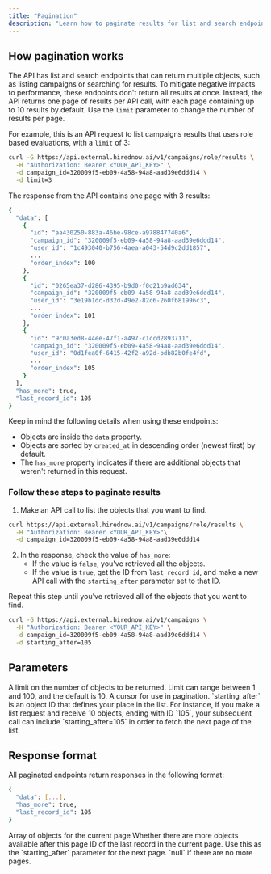 ```yaml
---
title: "Pagination"
description: "Learn how to paginate results for list and search endpoints"
---
```


## How pagination works

The API has list and search endpoints that can return multiple objects, such as listing campaigns or searching for results. To mitigate negative impacts to performance, these endpoints don't return all results at once. Instead, the API returns one page of results per API call, with each page containing up to 10 results by default. Use the `limit` parameter to change the number of results per page.

For example, this is an API request to list campaigns results that uses role based evaluations, with a `limit` of 3:

<CodeGroup>

```bash cURL
curl -G https://api.external.hirednow.ai/v1/campaigns/role/results \
  -H "Authorization: Bearer <YOUR_API_KEY>" \
  -d campaign_id=320009f5-eb09-4a58-94a8-aad39e6ddd14 \
  -d limit=3

```

</CodeGroup>

The response from the API contains one page with 3 results:

<CodeGroup>

```bash Response
{
  "data": [
    {
      "id": "aa430250-883a-46be-98ce-a978847740a6",
      "campaign_id": "320009f5-eb09-4a58-94a8-aad39e6ddd14",
      "user_id": "1c493040-b756-4aea-a043-54d9c2dd1857",
      ...
      "order_index": 100
    },
    {
      "id": "0265ea37-d286-4395-b9d0-f0d21b9ad634",
      "campaign_id": "320009f5-eb09-4a58-94a8-aad39e6ddd14",
      "user_id": "3e19b1dc-d32d-49e2-82c6-260fb81996c3",
      ...
      "order_index": 101
    },
    {
      "id": "9c0a3ed8-44ee-47f1-a497-c1ccd2893711",
      "campaign_id": "320009f5-eb09-4a58-94a8-aad39e6ddd14",
      "user_id": "0d1fea0f-6415-42f2-a92d-bdb82b0fe4fd",
      ...
      "order_index": 105
    }
  ],
  "has_more": true,
  "last_record_id": 105
}
```

</CodeGroup>

Keep in mind the following details when using these endpoints:

- Objects are inside the `data` property.
- Objects are sorted by `created_at` in descending order (newest first) by default.
- The `has_more` property indicates if there are additional objects that weren't returned in this request.

### Follow these steps to paginate results

1. Make an API call to list the objects that you want to find.

<CodeGroup>

```bash cURL
curl https://api.external.hirednow.ai/v1/campaigns/role/results \
  -H "Authorization: Bearer <YOUR_API_KEY>"\
  -d campaign_id=320009f5-eb09-4a58-94a8-aad39e6ddd14
```

</CodeGroup>

2. In the response, check the value of `has_more`:
   - If the value is `false`, you've retrieved all the objects.
   - If the value is `true`, get the ID from `last_record_id`, and make a new API call with the `starting_after` parameter set to that ID.

Repeat this step until you've retrieved all of the objects that you want to find.

<CodeGroup>

```bash cURL
curl -G https://api.external.hirednow.ai/v1/campaigns \
  -H "Authorization: Bearer <YOUR_API_KEY>" \
  -d campaign_id=320009f5-eb09-4a58-94a8-aad39e6ddd14 \
  -d starting_after=105
```

</CodeGroup>

## Parameters

<ParamField query="limit" type="integer" default="10">
  A limit on the number of objects to be returned. Limit can range between 1 and
  100, and the default is 10.
</ParamField>

<ParamField query="starting_after" type="string">
  A cursor for use in pagination. `starting_after` is an object ID that defines
  your place in the list. For instance, if you make a list request and receive
  10 objects, ending with ID `105`, your subsequent call can include
  `starting_after=105` in order to fetch the next page of the list.
</ParamField>

## Response format

All paginated endpoints return responses in the following format:

<CodeGroup>

```bash Response
{
  "data": [...],
  "has_more": true,
  "last_record_id": 105
}
```

</CodeGroup>

<ResponseField name="data" type="array">
  Array of objects for the current page
</ResponseField>

<ResponseField name="has_more" type="boolean">
  Whether there are more objects available after this page
</ResponseField>

<ResponseField name="last_record_id" type="string">
  ID of the last record in the current page. Use this as the `starting_after`
  parameter for the next page. `null` if there are no more pages.
</ResponseField>
